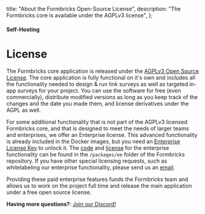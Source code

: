   title: "About the Formbricks Open-Source License",
  description:
    "The Formbricks core is available under the AGPLv3 license",
};

#### Self-Hosting

# License

The Formbricks core application is released under the [AGPLv3 Open Source License](https://github.com/formbricks/formbricks/blob/main/LICENSE). The core application is fully functional on it's own and includes all the functionality needed to design & run link surveys as well as targeted in-app surveys for your project. You can use the software for free (even commercially), distribute modified versions as long as you keep track of the changes and the date you made them, and license derivatives under the AGPL as well.

For some additional functionality that is not part of the AGPLv3 licensed Formbricks core, and that is designed to meet the needs of larger teams and enterprises, we offer an Enterprise license. This advanced functionality is already included in the Docker images, but you need an [Enterprise License Key](https://formbricks.com/docs/self-hosting/license) to unlock it. The [code](https://github.com/formbricks/formbricks/tree/main/packages/ee) and [license](https://github.com/formbricks/formbricks/blob/main/packages/ee/LICENSE) for the enterprise functionality can be found in the `/packages/ee` folder of the Formbricks repository.
If you have other special licensing requests, such as whitelabeling our enterprise functionality, please send us an [email](mailto:hola@formbricks.com).

Providing these paid enterprise features funds the Formbricks team and allows us to work on the project full time and release the main application under a free open source license.

**Having more questions?**: [Join our Discord!](https://formbricks.com/discord)
